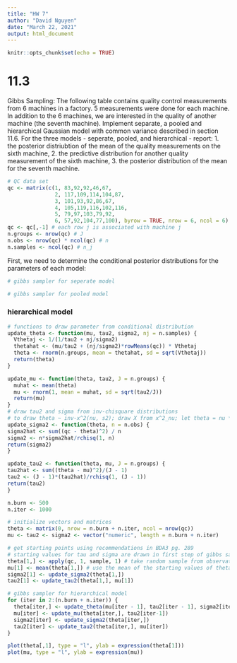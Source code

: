 ```yaml
---
title: "HW 7"
author: "David Nguyen"
date: "March 22, 2021"
output: html_document
---
```


```r
knitr::opts_chunk$set(echo = TRUE)
```

# 11.3
Gibbs Sampling: The following table contains quality control measurements from 6 machines in a factory. 5 measurements were done for each machine. In addition to the 6 machines, we are interested in the quality of another machine (the seventh machine). Implement separate, a pooled and hierarchical Gaussian model with common variance described in section 11.6. For the three models - seperate, pooled, and hierarchical - report: 1. the posterior distriubtion of the mean of the quality measurements on the sixth machine, 2. the predictive distribution for another quality measurement of the sixth machine, 3. the posterior distribution of the mean for the seventh machine.

```r
# QC data set
qc <- matrix(c(1, 83,92,92,46,67,
               2, 117,109,114,104,87,
               3, 101,93,92,86,67,
               4, 105,119,116,102,116,
               5, 79,97,103,79,92,
               6, 57,92,104,77,100), byrow = TRUE, nrow = 6, ncol = 6)
qc <- qc[,-1] # each row j is associated with machine j
n.groups <- nrow(qc) # J
n.obs <- nrow(qc) * ncol(qc) # n
n.samples <- ncol(qc) # n_j
```

First, we need to determine the conditional posterior distributions for the parameters of each model:

```r
# gibbs sampler for seperate model

```

```r
# gibbs sampler for pooled model

```

### hierarchical model

```r
# functions to draw parameter from conditional distribution
update_theta <- function(mu, tau2, sigma2, nj = n.samples) {
  Vthetaj <- 1/(1/tau2 + nj/sigma2)
  thetahat <- (mu/tau2 + (nj/sigma2)*rowMeans(qc)) * Vthetaj
  theta <- rnorm(n.groups, mean = thetahat, sd = sqrt(Vthetaj))
  return(theta)
}

update_mu <- function(theta, tau2, J = n.groups) {
  muhat <- mean(theta)
  mu <- rnorm(1, mean = muhat, sd = sqrt(tau2/J))
  return(mu)
}
# draw tau2 and sigma from inv-chisquare distributions
# to draw theta ~ inv-x^2(nu, s2); draw X from x^2_nu; let theta = nu * s2/X
update_sigma2 <- function(theta, n = n.obs) {
sigma2hat <- sum((qc - theta)^2) / n 
sigma2 <- n*sigma2hat/rchisq(1, n)
return(sigma2)
}

update_tau2 <- function(theta, mu, J = n.groups) {
tau2hat <- sum((theta - mu)^2)/(J - 1)
tau2 <- (J - 1)*(tau2hat)/rchisq(1, (J - 1))
return(tau2)
}
```


```r
n.burn <- 500
n.iter <- 1000

# initialize vectors and matrices
theta <- matrix(0, nrow = n.burn + n.iter, ncol = nrow(qc))
mu <- tau2 <- sigma2 <- vector("numeric", length = n.burn + n.iter)

# get starting points using recommendations in BDA3 pg. 289
# starting values for tau and sigma are drawn in first step of gibbs sampling
theta[1,] <- apply(qc, 1, sample, 1) # take random sample from observations for each group
mu[1] <- mean(theta[1,]) # use the mean of the starting values of theta
sigma2[1] <- update_sigma2(theta[1,])
tau2[1] <- update_tau2(theta[1,], mu[1])

# gibbs sampler for hierarchical model
for (iter in 2:(n.burn + n.iter)) {
  theta[iter,] <- update_theta(mu[iter - 1], tau2[iter - 1], sigma2[iter - 1])
  mu[iter] <- update_mu(theta[iter,], tau2[iter-1])
  sigma2[iter] <- update_sigma2(theta[iter,])
  tau2[iter] <- update_tau2(theta[iter,], mu[iter])
}
```

```r
plot(theta[,1], type = "l", ylab = expression(theta[1]))
plot(mu, type = "l", ylab = expression(mu))
```

